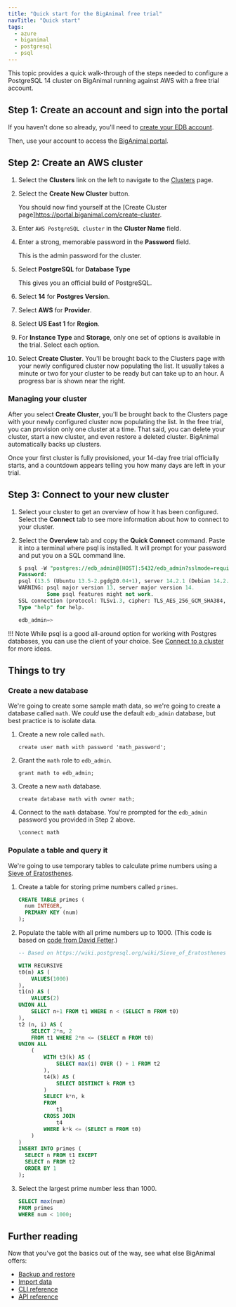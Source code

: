```yaml
---
title: "Quick start for the BigAnimal free trial"
navTitle: "Quick start" 
tags:
  - azure
  - biganimal
  - postgresql
  - psql
---
```


This topic provides a quick walk-through of the steps needed to configure a PostgreSQL 14 cluster on BigAnimal running against AWS with a free trial account. 

## Step 1: Create an account and sign into the portal

If you haven't done so already, you'll need to [create your EDB account](detail/create_an_account). 

Then, use your account to access the [BigAnimal portal](https://portal.biganimal.com/).

## Step 2: Create an AWS cluster 

1. Select the **Clusters** link on the left to navigate to the [Clusters](https://portal.biganimal.com/clusters) page.

2. Select the **Create New Cluster** button.

    You should now find yourself at the [Create Cluster page]<https://portal.biganimal.com/create-cluster>.

3. Enter `AWS PostgreSQL cluster` in the **Cluster Name** field.
4. Enter a strong, memorable password in the **Password** field. 

   This is the admin password for the cluster.
5. Select **PostgreSQL** for **Database Type**

   This gives you an official build of PostgreSQL.
6. Select **14** for **Postgres Version**.
4. Select **AWS** for **Provider**.
5. Select **US East 1** for **Region**.
6. For **Instance Type** and **Storage**, only one set of options is available in the trial. Select each option.
7. Select **Create Cluster**. You'll be brought back to the Clusters page with your newly configured cluster now populating the list. It usually takes a minute or two for your cluster to be ready but can take up to an hour. A progress bar is shown near the right.

### Managing your cluster

After you select **Create Cluster**, you'll be brought back to the Clusters page with your newly configured cluster now populating the list. In the free trial, you can provision only one cluster at a time. That said, you can delete your cluster, start a new cluster, and even restore a deleted cluster. BigAnimal automatically backs up clusters.

Once your first cluster is fully provisioned, your 14-day free trial officially starts, and a countdown appears telling you how many days are left in your trial.

## Step 3: Connect to your new cluster

1. Select your cluster to get an overview of how it has been configured. Select the **Connect** tab to see more information about how to connect to your cluster.
2. Select the **Overview** tab and copy the **Quick Connect** command. Paste it into a terminal where psql is installed. It will prompt for your password and put you on a SQL command line.

   ```sql
   $ psql -W "postgres://edb_admin@[HOST]:5432/edb_admin?sslmode=require"
   Password:
   psql (13.5 (Ubuntu 13.5-2.pgdg20.04+1), server 14.2.1 (Debian 14.2.1-1+deb10))
   WARNING: psql major version 13, server major version 14.
            Some psql features might not work.
   SSL connection (protocol: TLSv1.3, cipher: TLS_AES_256_GCM_SHA384, bits: 256, compression: off)
   Type "help" for help.

   edb_admin=>
   ```

!!! Note
    While psql is a good all-around option for working with Postgres databases, you can use the client of your choice. See [Connect to a cluster](detail/connect_to_a_cluster) for more ideas.


## Things to try

### Create a new database

We're going to create some sample math data, so we're going to create a database called `math`. We _could_ use the default `edb_admin` database, but best practice is to isolate data.

1. Create a new role called `math`.

   ```
   create user math with password 'math_password';
   ```

2. Grant the `math` role to `edb_admin`.

   ```
   grant math to edb_admin;
   ```

3. Create a new `math` database.

   ```
   create database math with owner math;
   ```

4. Connect to the `math` database. You're prompted for the `edb_admin` password you provided in Step 2 above.

   ```
   \connect math
   ```


### Populate a table and query it

We're going to use temporary tables to calculate prime numbers using a [Sieve of Eratosthenes](https://en.wikipedia.org/wiki/Sieve_of_Eratosthenes).

1. Create a table for storing prime numbers called `primes`.

   ```sql
   CREATE TABLE primes (
     num INTEGER,
     PRIMARY KEY (num)
   );
   ```

2. Populate the table with all prime numbers up to 1000. (This code is based on [code from David Fetter](https://wiki.postgresql.org/wiki/Sieve_of_Eratosthenes).)

   ```sql
   -- Based on https://wiki.postgresql.org/wiki/Sieve_of_Eratosthenes
   
   WITH RECURSIVE
   t0(m) AS (
       VALUES(1000)
   ),
   t1(n) AS (
       VALUES(2)
   UNION ALL
       SELECT n+1 FROM t1 WHERE n < (SELECT m FROM t0)
   ),
   t2 (n, i) AS (
       SELECT 2*n, 2
       FROM t1 WHERE 2*n <= (SELECT m FROM t0)
   UNION ALL
       (
           WITH t3(k) AS (
               SELECT max(i) OVER () + 1 FROM t2
           ),
           t4(k) AS (
               SELECT DISTINCT k FROM t3
           )
           SELECT k*n, k
           FROM
               t1
           CROSS JOIN
               t4
           WHERE k*k <= (SELECT m FROM t0)
       )
   )
   INSERT INTO primes (
     SELECT n FROM t1 EXCEPT
     SELECT n FROM t2
     ORDER BY 1
   );
   ```

3. Select the largest prime number less than 1000.

   ```sql
   SELECT max(num)
   FROM primes
   WHERE num < 1000;
   ```

## Further reading

Now that you've got the basics out of the way, see what else BigAnimal offers:

- [Backup and restore](detail/experiment/backup_and_restore)
- [Import data](detail/experiment/import_data)
- [CLI reference](../reference/cli)
- [API reference](../reference/api)
